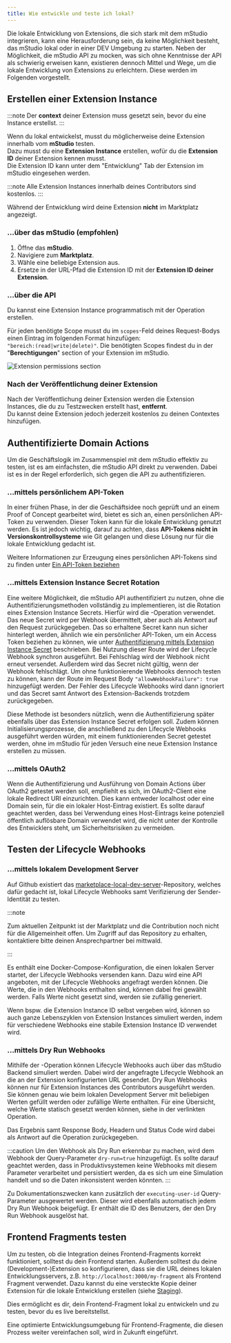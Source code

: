 ```yaml
---
title: Wie entwickle und teste ich lokal?
---
```



Die lokale Entwicklung von Extensions, die sich stark mit dem mStudio integrieren, kann eine Herausforderung sein,
da keine Möglichkeit besteht, das mStudio lokal oder in einer DEV Umgebung zu starten.
Neben der Möglichkeit, die mStudio API zu mocken, was sich ohne Kenntnisse der API als schwierig erweisen kann,
existieren dennoch Mittel und Wege, um die lokale Entwicklung von Extensions zu erleichtern.
Diese werden im Folgenden vorgestellt.

## Erstellen einer Extension Instance

:::note
Der **context** deiner Extension muss gesetzt sein, bevor du eine Instance erstellst.
:::

Wenn du lokal entwickelst, musst du möglicherweise deine Extension innerhalb vom **mStudio** testen.\
Dazu musst du eine **Extension Instance** erstellen, wofür du die **Extension ID** deiner Extension kennen musst.\
Die Extension ID kann unter dem "Entwicklung" Tab der Extension im mStudio eingesehen werden.

:::note
Alle Extension Instances innerhalb deines Contributors sind kostenlos.
:::

Während der Entwicklung wird deine Extension **nicht** im Marktplatz angezeigt.

### ...über das mStudio (empfohlen)

1. Öffne das **mStudio**.
2. Navigiere zum **Marktplatz**.
3. Wähle eine beliebige Extension aus.
4. Ersetze in der URL-Pfad die Extension ID mit der **Extension ID deiner Extension**.

### ...über die API

Du kannst eine Extension Instance programmatisch mit der
<OperationLink operation="extension-add-extension-to-context" /> Operation erstellen.

Für jeden benötigte Scope musst du im `scopes`-Feld deines Request-Bodys einen Eintrag im folgenden Format hinzufügen:\
`"bereich:(read|write|delete)"`.
Die benötigten Scopes findest du in der "**Berechtigungen**" section of your Extension im mStudio.

![Extension permissions section](../../../../../../resources/contributing/extensions/extension-berechtigungen.jpg)

### Nach der Veröffentlichung deiner Extension

Nach der Veröffentlichung deiner Extension werden die Extension Instances, die du zu Testzwecken erstellt hast, **entfernt**.  
Du kannst deine Extension jedoch jederzeit kostenlos zu deinen Contextes hinzufügen.

## Authentifizierte Domain Actions

Um die Geschäftslogik im Zusammenspiel mit dem mStudio effektiv zu testen, ist es am einfachsten,
die mStudio API direkt zu verwenden.
Dabei ist es in der Regel erforderlich, sich gegen die API zu authentifizieren.

### ...mittels persönlichem API-Token

In einer frühen Phase, in der die Geschäftsidee noch geprüft und an einem Proof of Concept gearbeitet wird,
bietet es sich an, einen persönlichen API-Token zu verwenden.
Dieser Token kann für die lokale Entwicklung genutzt werden.
Es ist jedoch wichtig, darauf zu achten, dass **API-Tokens nicht in Versionskontrollsysteme** wie Git gelangen
und diese Lösung nur für die lokale Entwicklung gedacht ist.

Weitere Informationen zur Erzeugung eines persönlichen API-Tokens sind zu finden unter [Ein API-Token beziehen](../../../api/intro#obtain-an-api-token)

### ...mittels Extension Instance Secret Rotation

Eine weitere Möglichkeit, die mStudio API authentifiziert zu nutzen, ohne die Authentifizierungsmethoden vollständig zu implementieren,
ist die Rotation eines Extension Instance Secrets.
Hierfür wird die <OperationLink operation="contributor-rotate-secret-for-extension-instance" />-Operation verwendet.
Das neue Secret wird per Webhook übermittelt, aber auch als Antwort auf den Request zurückgegeben.
Das so erhaltene Secret kann nun sicher hinterlegt werden, ähnlich wie ein persönlicher API-Token,
um ein Access Token beziehen zu können, wie unter [Authentifizierung mittels Extension Instance Secret](../../reference/api#authentifizierung-mittels-extension-instance-secret) beschrieben.
Bei Nutzung dieser Route wird der Lifecycle Webhook synchron ausgeführt.
Bei Fehlschlag wird der Webhook nicht erneut versendet.
Außerdem wird das Secret nicht gültig, wenn der Webhook fehlschlägt.
Um ohne funktionierende Webhooks dennoch testen zu können, kann der Route im Request Body `"allowWebhookFailure": true` hinzugefügt werden.
Der Fehler des Lifecycle Webhooks wird dann ignoriert und das Secret samt Antwort des Extension-Backends trotzdem zurückgegeben.

Diese Methode ist besonders nützlich, wenn die Authentifizierung später ebenfalls über das Extension Instance Secret erfolgen soll.
Zudem können Initialisierungsprozesse, die anschließend zu den Lifecycle Webhooks ausgeführt werden würden,
mit einem funktionierenden Secret getestet werden, ohne im mStudio für jeden Versuch eine neue Extension Instance erstellen zu müssen.

### ...mittels OAuth2

Wenn die Authentifizierung und Ausführung von Domain Actions über OAuth2 getestet werden soll,
empfiehlt es sich, im OAuth2-Client eine lokale Redirect URI einzurichten.
Dies kann entweder localhost oder eine Domain sein, für die ein lokaler Host-Eintrag existiert.
Es sollte darauf geachtet werden, dass bei Verwendung eines Host-Eintrags keine potenziell öffentlich auflösbare Domain verwendet wird,
die nicht unter der Kontrolle des Entwicklers steht, um Sicherheitsrisiken zu vermeiden.

## Testen der Lifecycle Webhooks

### ...mittels lokalem Development Server

Auf Github existiert das [marketplace-local-dev-server](https://github.com/mittwald/marketplace-local-dev-server)-Repository,
welches dafür gedacht ist, lokal Lifecycle Webhooks samt Verifizierung der Sender-Identität zu testen.

:::note

Zum aktuellen Zeitpunkt ist der Marktplatz und die Contribution noch nicht für die Allgemeinheit offen.
Um Zugriff auf das Repository zu erhalten, kontaktiere bitte deinen Ansprechpartner bei mittwald.

:::

Es enthält eine Docker-Compose-Konfiguration, die einen lokalen Server startet, der Lifecycle Webhooks versenden kann.
Dazu wird eine API angeboten, mit der Lifecycle Webhooks angefragt werden können.
Die Werte, die in den Webhooks enthalten sind, können dabei frei gewählt werden.
Falls Werte nicht gesetzt sind, werden sie zufällig generiert.

Wenn bspw. die Extension Instance ID selbst vergeben wird, können so auch ganze Lebenszyklen von Extension Instances simuliert werden,
indem für verschiedene Webhooks eine stabile Extension Instance ID verwendet wird.

### ...mittels Dry Run Webhooks

Mithilfe der <OperationLink operation="extension-dry-run-webhook" />-Operation können Lifecycle Webhooks auch über das mStudio Backend simuliert werden.
Dabei wird der angefragte Lifecycle Webhook an die an der Extension konfigurierten URL gesendet.
Dry Run Webhooks können nur für Extension Instances des Contributors ausgeführt werden.
Sie können genau wie beim lokalen Development Server mit beliebigen Werten gefüllt werden oder zufällige Werte enthalten.
Für eine Übersicht, welche Werte statisch gesetzt werden können, siehe in der verlinkten Operation.

Das Ergebnis samt Response Body, Headern und Status Code wird dabei als Antwort auf die Operation zurückgegeben.

:::caution
Um den Webhook als Dry Run erkennbar zu machen, wird dem Webhook der Query-Parameter `dry-run=true` hinzugefügt.
Es sollte darauf geachtet werden, dass in Produktivsystemen keine Webhooks mit diesem Parameter verarbeitet und persistiert werden,
da es sich um eine Simulation handelt und so die Daten inkonsistent werden könnten.
:::

Zu Dokumentationszwecken kann zusätzlich der `executing-user-id` Query-Parameter ausgewertet werden.
Dieser wird ebenfalls automatisch jedem Dry Run Webhook beigefügt.
Er enthält die ID des Benutzers, der den Dry Run Webhook ausgelöst hat.

## Frontend Fragments testen

Um zu testen, ob die Integration deines Frontend-Fragments korrekt funktioniert, solltest du dein Frontend starten.
Außerdem solltest du deine (Development-)Extension so konfigurieren, dass sie die URL deines lokalen Entwicklungsservers, z.B. `http://localhost:3000/my-fragment` als Frontend Fragment verwendet.
Dazu kannst du eine versteckte Kopie deiner Extension für die lokale Entwicklung erstellen (siehe [Staging](../staging)).

Dies ermöglicht es dir, dein Frontend-Fragment lokal zu entwickeln und zu testen, bevor du es live bereitstellst.

Eine optimierte Entwicklungsumgebung für Frontend-Fragmente, die diesen Prozess weiter vereinfachen soll, wird in Zukunft eingeführt.
